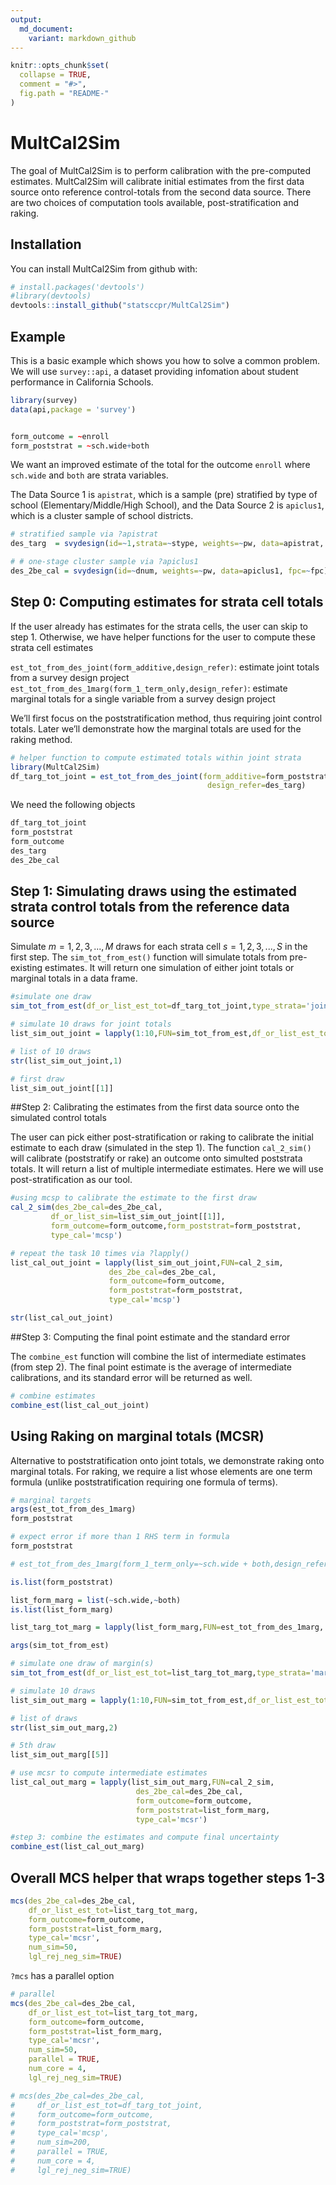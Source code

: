 ```yaml
---
output:
  md_document:
    variant: markdown_github
---
```


```r
knitr::opts_chunk$set(
  collapse = TRUE,
  comment = "#>",
  fig.path = "README-"
)
```

# MultCal2Sim

The goal of MultCal2Sim is to perform calibration with the pre-computed estimates. MultCal2Sim will calibrate initial estimates from the first data source onto reference control-totals from the second data source. There are two choices of computation tools available, post-stratification and raking.

## Installation

You can install MultCal2Sim from github with:

```r
# install.packages('devtools')
#library(devtools)
devtools::install_github("statsccpr/MultCal2Sim")

```
## Example

This is a basic example which shows you how to solve a common problem. We will use `survey::api`, a dataset providing infomation about student performance in California Schools.

```r

library(survey)
data(api,package = 'survey')


form_outcome = ~enroll
form_poststrat = ~sch.wide+both
```
We want an improved estimate of the total for the outcome `enroll` where `sch.wide` and `both` are strata variables.


The Data Source 1 is `apistrat`, which is a sample (pre) stratified by type of school (Elementary/Middle/High School), and the Data Source 2 is `apiclus1`, which is a cluster sample of school districts. 

```r

# stratified sample via ?apistrat
des_targ  = svydesign(id=~1,strata=~stype, weights=~pw, data=apistrat, fpc=~fpc)

# # one-stage cluster sample via ?apiclus1
des_2be_cal = svydesign(id=~dnum, weights=~pw, data=apiclus1, fpc=~fpc)
```

## Step 0: Computing estimates for strata cell totals

If the user already has estimates for the strata cells, the user can skip to step 1. Otherwise, we have helper functions for the user to compute these strata cell estimates

`est_tot_from_des_joint(form_additive,design_refer)`: estimate joint totals from a survey design project
`est_tot_from_des_1marg(form_1_term_only,design_refer)`: estimate marginal totals for a single variable from a survey design project

We'll first focus on the poststratification method, thus requiring joint control totals. Later we'll demonstrate how the marginal totals are used for the raking method.

```r

# helper function to compute estimated totals within joint strata
library(MultCal2Sim)
df_targ_tot_joint = est_tot_from_des_joint(form_additive=form_poststrat,
                                            design_refer=des_targ)
```

We need the following objects

```r
df_targ_tot_joint
form_poststrat
form_outcome
des_targ
des_2be_cal
```

## Step 1: Simulating draws using the estimated strata control totals from the reference data source

Simulate $m=1,2,3,...,M$ draws for each strata cell $s=1,2,3,...,S$ in the first step. The `sim_tot_from_est()` function will simulate totals from pre-existing estimates. It will return one simulation of either joint totals or marginal totals in a data frame.

```r
#simulate one draw
sim_tot_from_est(df_or_list_est_tot=df_targ_tot_joint,type_strata='joint',lgl_rej_neg_sim=TRUE)

# simulate 10 draws for joint totals
list_sim_out_joint = lapply(1:10,FUN=sim_tot_from_est,df_or_list_est_tot=df_targ_tot_joint,type_strata='joint')

# list of 10 draws
str(list_sim_out_joint,1)

# first draw
list_sim_out_joint[[1]]
```

##Step 2: Calibrating the estimates from the first data source onto the simulated control totals

The user can pick either post-stratification or raking to calibrate the initial estimate to each draw (simulated in the step 1). The function `cal_2_sim()` will calibrate (poststratify or rake) an outcome onto simulted poststrata totals. It will return a list of multiple intermediate estimates. Here we will use post-stratification as our tool.

```r

#using mcsp to calibrate the estimate to the first draw
cal_2_sim(des_2be_cal=des_2be_cal,
         df_or_list_sim=list_sim_out_joint[[1]],
         form_outcome=form_outcome,form_poststrat=form_poststrat,
         type_cal='mcsp')

# repeat the task 10 times via ?lapply()
list_cal_out_joint = lapply(list_sim_out_joint,FUN=cal_2_sim,
                      des_2be_cal=des_2be_cal,
                      form_outcome=form_outcome,
                      form_poststrat=form_poststrat,
                      type_cal='mcsp')

str(list_cal_out_joint)
```

##Step 3: Computing the final point estimate and the standard error

The `combine_est` function will combine the list of intermediate estimates (from step 2). The final point estimate is the average of intermediate calibrations, and its standard error will be returned as well.

```r
# combine estimates
combine_est(list_cal_out_joint)

```


## Using Raking on marginal totals (MCSR)

Alternative to poststratification onto joint totals, we demonstrate raking onto marginal totals. For raking, we require a list whose elements are one term formula (unlike poststratification requiring one formula of terms).

```r

# marginal targets
args(est_tot_from_des_1marg)
form_poststrat

# expect error if more than 1 RHS term in formula
form_poststrat

# est_tot_from_des_1marg(form_1_term_only=~sch.wide + both,design_refer=des_targ)

is.list(form_poststrat)

list_form_marg = list(~sch.wide,~both)
is.list(list_form_marg)

list_targ_tot_marg = lapply(list_form_marg,FUN=est_tot_from_des_1marg, design_refer=des_targ)

args(sim_tot_from_est)

# simulate one draw of margin(s)
sim_tot_from_est(df_or_list_est_tot=list_targ_tot_marg,type_strata='marginal',lgl_rej_neg_sim=TRUE)

# simulate 10 draws
list_sim_out_marg = lapply(1:10,FUN=sim_tot_from_est,df_or_list_est_tot=list_targ_tot_marg,type_strata='marginal')

# list of draws
str(list_sim_out_marg,2)

# 5th draw
list_sim_out_marg[[5]]

# use mcsr to compute intermediate estimates
list_cal_out_marg = lapply(list_sim_out_marg,FUN=cal_2_sim,
                            des_2be_cal=des_2be_cal,
                            form_outcome=form_outcome,
                            form_poststrat=list_form_marg,
                            type_cal='mcsr')

#step 3: combine the estimates and compute final uncertainty
combine_est(list_cal_out_marg)
```

## Overall MCS helper that wraps together steps 1-3

```r

mcs(des_2be_cal=des_2be_cal,
    df_or_list_est_tot=list_targ_tot_marg,
    form_outcome=form_outcome,
    form_poststrat=list_form_marg,
    type_cal='mcsr',
    num_sim=50,
    lgl_rej_neg_sim=TRUE)


```

`?mcs` has a parallel option

```r

# parallel
mcs(des_2be_cal=des_2be_cal,
    df_or_list_est_tot=list_targ_tot_marg,
    form_outcome=form_outcome,
    form_poststrat=list_form_marg,
    type_cal='mcsr',
    num_sim=50,
    parallel = TRUE,
    num_core = 4,
    lgl_rej_neg_sim=TRUE)

# mcs(des_2be_cal=des_2be_cal,
#     df_or_list_est_tot=df_targ_tot_joint,
#     form_outcome=form_outcome,
#     form_poststrat=form_poststrat,
#     type_cal='mcsp',
#     num_sim=200,
#     parallel = TRUE,
#     num_core = 4,
#     lgl_rej_neg_sim=TRUE)


```

